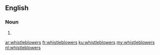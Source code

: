 ==English==

===Noun===
{{head|en|plural}}

# {{plural of|whistleblower|lang=en|nocat=1}}

[[ar:whistleblowers]]
[[fr:whistleblowers]]
[[ku:whistleblowers]]
[[my:whistleblowers]]
[[nl:whistleblowers]]